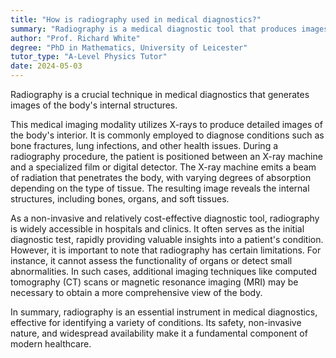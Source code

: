 ```yaml
---
title: "How is radiography used in medical diagnostics?"
summary: "Radiography is a medical diagnostic tool that produces images of the body's internal structures for evaluation and analysis."
author: "Prof. Richard White"
degree: "PhD in Mathematics, University of Leicester"
tutor_type: "A-Level Physics Tutor"
date: 2024-05-03
---
```


Radiography is a crucial technique in medical diagnostics that generates images of the body's internal structures.

This medical imaging modality utilizes X-rays to produce detailed images of the body's interior. It is commonly employed to diagnose conditions such as bone fractures, lung infections, and other health issues. During a radiography procedure, the patient is positioned between an X-ray machine and a specialized film or digital detector. The X-ray machine emits a beam of radiation that penetrates the body, with varying degrees of absorption depending on the type of tissue. The resulting image reveals the internal structures, including bones, organs, and soft tissues.

As a non-invasive and relatively cost-effective diagnostic tool, radiography is widely accessible in hospitals and clinics. It often serves as the initial diagnostic test, rapidly providing valuable insights into a patient's condition. However, it is important to note that radiography has certain limitations. For instance, it cannot assess the functionality of organs or detect small abnormalities. In such cases, additional imaging techniques like computed tomography (CT) scans or magnetic resonance imaging (MRI) may be necessary to obtain a more comprehensive view of the body.

In summary, radiography is an essential instrument in medical diagnostics, effective for identifying a variety of conditions. Its safety, non-invasive nature, and widespread availability make it a fundamental component of modern healthcare.
    
